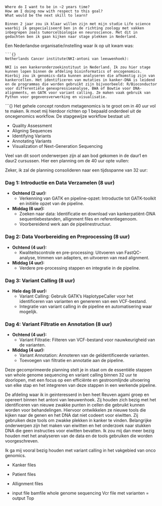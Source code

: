 ```{}
Where do I want to be in ~2 years time?
How am I doing now with respect to this goal?
What would be the next skill to learn?
```` 

```{}
Binnen 2 jaar zou ik klaar willen zijn met mijn studie Life science waarbij ik gespecialiseerd ben in de richting zoology met vakken inbegrepen zoals tumorcelbiologie en neuroscience. Met dit in gedachten ben ik gaan kijken naar stage plekken in Nederland. 
```


Een Nederlandse organisatie/instelling waar ik op uit kwam was:
```
```{}
Netherlands Cancer institute(NKI-antoni van leeuwenhoek):

NKI is een kankeronderzoekinstituut in Nederland. Ik zou hier stage kunnen lopen binnen de afdeling bioinformatics of oncogenomics. Hierbij zou ik genomics-data kunnen analyseren die afkomstig zijn van kankercellen. Het identificeren van mutaties in kanker-DNA is leidend en de programmas die worden gebruikt zijn bijvoorbeeld: R/Bioconductor voor differentiële genexpressieanalyse, BWA of Bowtie voor DNA-alignments, en GATK voor variant calling. Ze maken vaak gebruik van Python voor gegevensverwerking en visualisatie.
```

  
```{}
Het gehele concept rondom metagenomics is te groot om in 40 uur vol te maken. Ik moet mij hierdoor richten op 1 bepaald onderdeel uit de oncegenomics workflow. De stapgewijze workflow bestaat uit:

- Quality Assessment
- Aligning Sequences
- Identifying Variants
- Annotating Variants
- Visualization of Next-Generation Sequencing

Veel van dit soort onderwerpen zijn al aan bod gekomen in de daur1 en daur2 cursussen. Hier een planning om de 40 uur opte vullen:


Zeker, ik zal de planning consolideren naar een tijdsspanne van 32 uur:

### Dag 1: Introductie en Data Verzamelen (8 uur)
- **Ochtend (2 uur):**
  - Verkenning van GATK en pipeline-opzet: Introductie tot GATK-toolkit en initiële opzet van de pipeline.
- **Middag (6 uur):**
  - Zoeken naar data: Identificatie en download van kankerpatiënt-DNA sequentiebestanden, allignment files en referentiegenoom.
  - Voorbereidend werk aan de pipelinestructuur.

### Dag 2: Data Voorbereiding en Preprocessing (8 uur)
- **Ochtend (4 uur):**
  - Kwaliteitscontrole en pre-processing: Uitvoeren van FastQC-analyse, trimmen van adapters, en uitvoeren van read alignment.
- **Middag (4 uur):**
  - Verdere pre-processing stappen en integratie in de pipeline.

### Dag 3: Variant Calling (8 uur)
- **Hele dag (8 uur):**
  - Variant Calling: Gebruik GATK's HaplotypeCaller voor het identificeren van varianten en genereren van een VCF-bestand.
  - Integratie van variant calling in de pipeline en automatisering waar mogelijk.

### Dag 4: Variant Filtratie en Annotation (8 uur)
- **Ochtend (4 uur):**
  - Variant Filtratie: Filteren van VCF-bestand voor nauwkeurigheid van de varianten.
- **Middag (4 uur):**
  - Variant Annotation: Annoteren van de geïdentificeerde varianten.
  - Toevoegen van filtratie en annotatie aan de pipeline.

Deze gecomprimeerde planning stelt je in staat om de essentiële stappen van whole genome sequencing en variant calling binnen 32 uur te doorlopen, met een focus op een efficiënte en gestroomlijnde uitvoering van elke stap en het integreren van deze stappen in een werkende pipeline.


De afdeling waar ik in geinteresserd in ben heet Reuven agami groep en opereert binnen het antoni van leeuwenhoek. Zij houden zich bezig met het identificeren van nieuwe zwakke punten in cellen die gebruikt kunnen worden voor behandelingen. Hiervoor ontwikkelen ze nieuwe tools die kijken naar de genen en het DNA dat niet codeert voor eiwitten. Zij gebruiken deze tools om zwakke plekken in kanker te vinden. Belangrijke onderwerpen zijn het maken van eiwitten en het onderzoek naar stukken DNA die geen instructies voor eiwitten bevatten. Ik zou mij dan meer bezig houden met het analyseren van de data en de tools gebruiken die worden voorgeschreven.

Ik ga mij vooral bezig houden met variant calling in het vakgebied van onco genomics.

- Kanker files

- Patient files

- Allignment files
- input file bamfile
whole genome sequencing 
Vcr file met varianten = output
Top 